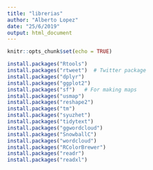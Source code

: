 ---
title: "librerias"
author: "Alberto Lopez"
date: "25/6/2019"
output: html_document
---

```{r setup, include=FALSE}
knitr::opts_chunk$set(echo = TRUE)
```

```{r}
install.packages("Rtools")
install.packages("rtweet")  # Twitter package
install.packages("dplyr")
install.packages("ggplot2")
install.packages("sf")   # For making maps
install.packages("usmap")
install.packages("reshape2")
install.packages("tm")
install.packages("syuzhet")
install.packages("tidytext")
install.packages("ggwordcloud")
install.packages("SnowballC")
install.packages("wordcloud")
install.packages("RColorBrewer")
install.packages("readr")
install.packages("readxl")
```

